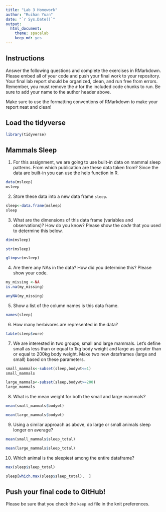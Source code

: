 ```yaml
---
title: "Lab 3 Homework"
author: "Ruihan Yuan"
date: "`r Sys.Date()`"
output:
  html_document: 
    theme: spacelab
    keep_md: yes
---
```


## Instructions
Answer the following questions and complete the exercises in RMarkdown. Please embed all of your code and push your final work to your repository. Your final lab report should be organized, clean, and run free from errors. Remember, you must remove the `#` for the included code chunks to run. Be sure to add your name to the author header above.  

Make sure to use the formatting conventions of RMarkdown to make your report neat and clean!  

## Load the tidyverse
```r
library(tidyverse)
```

## Mammals Sleep
1. For this assignment, we are going to use built-in data on mammal sleep patterns. From which publication are these data taken from? Since the data are built-in you can use the help function in R.
```r
data(msleep)
msleep
```

2. Store these data into a new data frame `sleep`.

```r
sleep<-data.frame(msleep)
sleep
```

3. What are the dimensions of this data frame (variables and observations)? How do you know? Please show the *code* that you used to determine this below.  
```r
dim(msleep)
```
```r
str(msleep)
```

```r
glimpse(msleep)
```

4. Are there any NAs in the data? How did you determine this? Please show your code.  
```r
my_missing <-NA
is.na(my_missing)
```
```r
anyNA(my_missing)
```

5. Show a list of the column names is this data frame.
```r
names(sleep)
```

6. How many herbivores are represented in the data?  

```r
table(sleep$vore)
```

7. We are interested in two groups; small and large mammals. Let's define small as less than or equal to 1kg body weight and large as greater than or equal to 200kg body weight. Make two new dataframes (large and small) based on these parameters.
```r
small_mammals<-subset(sleep,bodywt<=1)
small_mammals
```
```r
large_mammals<-subset(sleep,bodywt>=200)
large_mammals
```

8. What is the mean weight for both the small and large mammals?
```r
mean(small_mammals$bodywt)
```

```r
mean(large_mammals$bodywt)
```

9. Using a similar approach as above, do large or small animals sleep longer on average?  
```r
mean(small_mammals$sleep_total)
```

```r
mean(large_mammals$sleep_total)
```

10. Which animal is the sleepiest among the entire dataframe?
```r
max(sleep$sleep_total)
```

```r
sleep[which.max(sleep$sleep_total),  ]
```

## Push your final code to GitHub!
Please be sure that you check the `keep md` file in the knit preferences.   